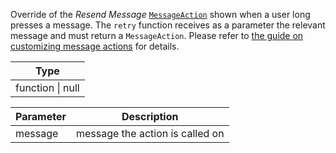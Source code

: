 Override of the *Resend Message* [`MessageAction`](/reactnative/object-types/message-action) shown when a user long presses a message.
The `retry` function receives as a parameter the relevant message and must return a `MessageAction`.
Please refer to [the guide on customizing message actions](/reactnative/guides/customize-message-actions) for details.

| Type |
| - |
| function \| null |

| Parameter | Description |
| - | - |
| message	| message the action is called on |